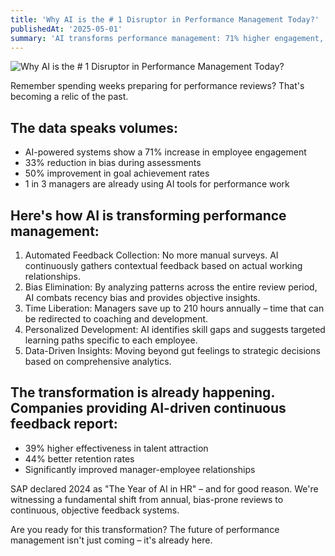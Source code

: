 ```yaml
---
title: 'Why AI is the # 1 Disruptor in Performance Management Today?'
publishedAt: '2025-05-01'
summary: 'AI transforms performance management: 71% higher engagement, 33% less bias, saves 210 hours, boosts retention 44%.'
---
```


![Why AI is the # 1 Disruptor in Performance Management Today?](/blog/why-AI-is-the-1-disruptor-in-performance-management-today.jpeg)

Remember spending weeks preparing for performance reviews? That's becoming a relic of the past.

## The data speaks volumes:
- AI-powered systems show a 71% increase in employee engagement 
- 33% reduction in bias during assessments 
- 50% improvement in goal achievement rates 
- 1 in 3 managers are already using AI tools for performance work

## Here's how AI is transforming performance management:
1. Automated Feedback Collection: No more manual surveys. AI continuously gathers contextual feedback based on actual working relationships.
2. Bias Elimination: By analyzing patterns across the entire review period, AI combats recency bias and provides objective insights.
3. Time Liberation: Managers save up to 210 hours annually – time that can be redirected to coaching and development.
4. Personalized Development: AI identifies skill gaps and suggests targeted learning paths specific to each employee.
5. Data-Driven Insights: Moving beyond gut feelings to strategic decisions based on comprehensive analytics.

## The transformation is already happening. Companies providing AI-driven continuous feedback report:
- 39% higher effectiveness in talent attraction
- 44% better retention rates
- Significantly improved manager-employee relationships

SAP declared 2024 as "The Year of AI in HR" – and for good reason. We're witnessing a fundamental shift from annual, bias-prone reviews to continuous, objective feedback systems.

Are you ready for this transformation? The future of performance management isn't just coming – it's already here.
